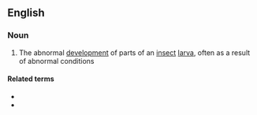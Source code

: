 ==English==

===Noun===
{{en-noun|-}}

# The abnormal [[development]] of parts of an [[insect]] [[larva]], often as a result of abnormal conditions

====Related terms====
* {{l|en|prothetelic}}
* {{l|en|prothetelous}}